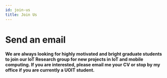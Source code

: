 ```yaml
---
id: join-us
title: Join Us
---
```



<h1 style={{ textAlign: 'center', padding: '2rem 0', color: '#00427c', marginBottom: '50px' }}>Send an email</h1>

<h4 style={{ textAlign: 'center', padding: '2rem 0', color: '#00427c', marginBottom: '50px' }}>
  We are always looking for highly motivated and bright graduate students to join our IoT Research group for new projects in IoT and mobile computing. If you are interested, please email me your CV or stop by my office if you are currently a UOIT student.
</h4>

<JoinUsForm />
